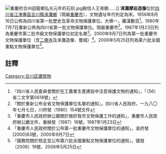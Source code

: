 {{未收錄漢字|[[File:⿰石曼.svg|14px]]|NAO}}
{{msg:四川省文物保護單位
|名稱 = 淶灘摩岩造像
|編號 = 53
|圖片 = 
|級別 = S01
|分類 = 
|時代 = [[宋代|宋代]]
|地点 = [[四川省|四川省]][[江津專區|江津專區]][[合川縣|合川縣]][[淶灘鄉|淶灘鄉]]
|坐標 =
|登錄 = 1956年8月16日
}}
{{msg:四川省文物保護單位
|名稱 = 淶灘摩崖造像
|編號 = 55
|圖片 = 
|級別 = S1
|分類 = 
|時代 = [[宋代|宋代]]
|地点 = [[四川省|四川省]][[合川縣|合川縣]]
|坐標 =
|登錄 = 1980年7月7日
}}
{{msg:重慶市文物保護單位
|名稱 = 淶灘摩崖造像
|編號 = 28
|圖片 = 
|級別 = 3
|分類 = 
|時代 = 宋
|地点 = [[合川縣|合川縣]][[淶灘鄉|淶灘鄉]]
|坐標 = 
|登錄 = 1987年1月23日
}}
{{msg:重慶市文物保護單位
|名稱 = 淶灘二佛寺摩崖
|編號 = 80
|圖片 = 
|級別 = 5
|分類 = 
|時代 = 宋代
|地点 = [[合川区|合川区]][[淶灘鎮|淶灘鎮]]二佛村東北
|坐標 = 
|登錄 = 2000年9月7日
}}
{{msg:重慶市文物保護單位
|名稱 = 淶灘二佛寺摩崖造像
|編號 = 852
|圖片 = 
|級別 = 106
|分類 = 
|時代 = 宋
|地点 = [[重慶市|重慶市]][[合川区|合川区]]
|坐標 =
|登錄 = 2006年5月25日
}}
[[File:重慶府合州迴龍鄉弘光元年的石刻.jpg|thumb]]殿信人王來朝……]]
'''淶灘摩岩造像'''位於[[四川省|四川省]][[江津專區|江津專區]][[合川縣|合川縣]][[淶灘鄉|淶灘鄉]]（現屬[[重慶市|重慶市]]），文物遺址年代判定為宋。1956年8月16日公佈為四川省第一批歷史及革命文物保護單位。大佛一，羅漢數百<ref>『四川省人民委員會關於在工農業生產建設中注意保護文物的通知』，「（56）省二文字第0618號」</ref>。1980年7月7日重新公佈為四川省第一批文物保護單位。現屬重慶市<ref>『關於重新公布全省文物保護單位名單的通知』，四川省人民政府，一九八〇年七月七日，川府發（1980）154號文件</ref>。1987年1月23日列為重慶市第二批市級文物保護單位初定名單<ref>「重慶市人民政府辦公廳關於做好我市文物保護工作的通知」，重慶市人民政府辦公廳文件，重辦發〔1987〕16號，1987年1月23日</ref>。2000年9月7日列為第一批重慶市文物保護單位（含[[二佛寺|二佛寺]]及淶灘造像、甕城）<ref>「重慶市人民政府關於公布第一批重慶市文物保護單位的通知」，渝府發[2000]83號，2000年9月7日</ref>。2006年5月25日列為第六批全國重點文物保護單位<ref>『國務院關於核定並公布第六批全國重點文物保護單位的通知』，國發〔2006〕19號，2006年5月25日</ref>。

==註釋==
{{reflist}}
{{文物保護單位小作品}}
{{重慶全國重點文物保護單位}}
[[Category:合川区建筑物|Category:合川区建筑物]]